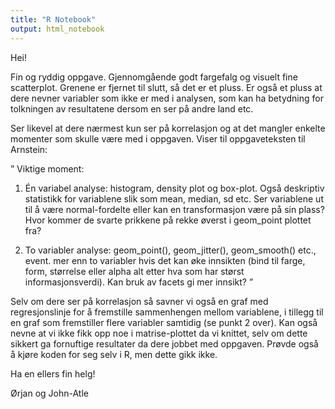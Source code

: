 ```yaml
---
title: "R Notebook"
output: html_notebook
---
```


Hei!

Fin og ryddig oppgave. Gjennomgående godt fargefalg og visuelt fine scatterplot. Grenene er fjernet til slutt, så det er et pluss. Er også et pluss at dere nevner variabler som ikke er med i analysen, som kan ha betydning for tolkningen av resultatene dersom en ser på andre land etc.

Ser likevel at dere nærmest kun ser på korrelasjon og at det mangler enkelte momenter som skulle være med i oppgaven. Viser til oppgaveteksten til Arnstein:

" Viktige moment:

1) Én variabel analyse: histogram, density plot og box-plot. Også deskriptiv statistikk for variablene slik som mean, median, sd etc. Ser variablene ut til å være normal-fordelte eller kan en transformasjon være på sin plass? Hvor kommer de svarte prikkene på rekke øverst i geom_point plottet fra?

2) To variabler analyse: geom_point(), geom_jitter(), geom_smooth() etc., event. mer enn to variabler hvis det kan øke innsikten (bind til farge, form, størrelse eller alpha alt etter hva som har størst informasjonsverdi). Kan bruk av facets gi mer innsikt? "

Selv om dere ser på korrelasjon så savner vi også en graf med regresjonslinje for å fremstille sammenhengen mellom variablene, i tillegg til en graf som fremstiller flere variabler samtidig (se punkt 2 over). Kan også nevne at vi ikke fikk opp noe i matrise-plottet da vi knittet, selv om dette sikkert ga fornuftige resultater da dere jobbet med oppgaven. Prøvde også å kjøre koden for seg selv i R, men dette gikk ikke. 

Ha en ellers fin helg!

Ørjan og John-Atle